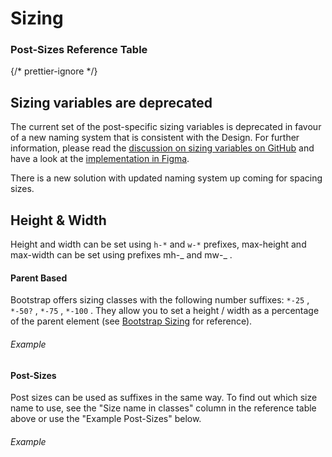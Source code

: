 
<Meta of={SizingStories} />

# Sizing

### Post-Sizes Reference Table

{/* prettier-ignore */}
<div class="alert alert-warning mb-bigger-big">
  <h2 class="alert-heading">Sizing variables are deprecated</h2>
  <p>The current set of the post-specific sizing variables is deprecated in favour of a new naming system that is consistent with the Design. For further information, please read the <a href="https://github.com/swisspost/design-system/discussions/588">discussion on sizing variables on GitHub</a> and have a look at the <a href="https://www.figma.com/file/ojCcgC5Zd12eUSzq6V5m24/Foundations?node-id=3%3A2&t=l8qimsXlxeMLOzs6-0">implementation in Figma</a>.</p>
  <p>There is a new solution with updated naming system up coming for spacing sizes.</p>
</div>
<SizesTable />

## Height & Width

Height and width can be set using `h-*` and `w-*` prefixes, max-height and max-width can be set using prefixes mh-_ and mw-_ .

#### Parent Based

Bootstrap offers sizing classes with the following number suffixes: `*-25` , `*-50?` , `*-75` , `*-100` . They allow you to set a height / width as a percentage of the parent element (see [Bootstrap Sizing](https://getbootstrap.com/docs/5.3/utilities/sizing/) for reference).

###### Example

<Canvas of={SizingStories.SizesPercent} />
<div className="hide-col-default">
  <Controls of={SizingStories.SizesPercent} />
</div>

#### Post-Sizes

Post sizes can be used as suffixes in the same way. To find out which size name to use, see the "Size name in classes" column in the reference table above or use the "Example Post-Sizes" below.

###### Example

<Canvas of={SizingStories.Sizes} />
<div className="hide-col-default">
  <Controls of={SizingStories.Sizes} />
</div>
